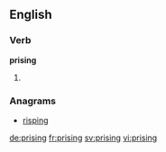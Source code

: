 
==English==

===Verb===
'''prising'''

# {{present participle of|prise}}

===Anagrams===
* [[risping#English|risping]]

[[de:prising]]
[[fr:prising]]
[[sv:prising]]
[[vi:prising]]